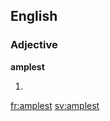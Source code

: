 ==English==

===Adjective===
'''amplest'''

# {{superlative of|ample}}

[[fr:amplest]]
[[sv:amplest]]